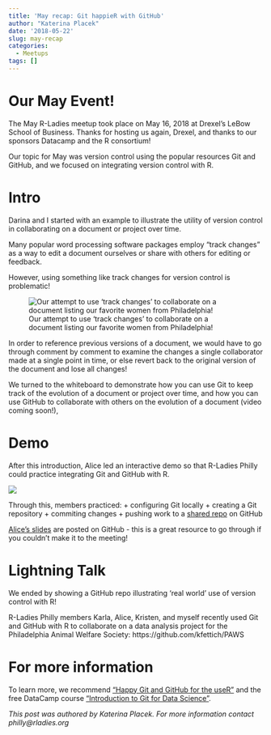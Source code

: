 ```yaml
---
title: 'May recap: Git happieR with GitHub'
author: "Katerina Placek"
date: '2018-05-22'
slug: may-recap
categories:
  - Meetups
tags: []
---
```


# Our May Event!
The May R-Ladies meetup took place on May 16, 2018 at Drexel's LeBow School of Business. Thanks for hosting us again, Drexel, and thanks to our sponsors Datacamp and the R consortium!

Our topic for May was version control using the popular resources Git and GitHub, and we focused on integrating version control with R. 

# Intro
Darina and I started with an example to illustrate the utility of version control in collaborating on a document or project over time. 

Many popular word processing software packages employ "track changes" as a way to edit a document ourselves or share with others for editing or feedback. 

However, using something like track changes for version control is problematic!

![Our attempt to use 'track changes' to collaborate on a document listing our favorite women from Philadelphia!](/img/RLadies_May1.JPG)

In order to reference previous versions of a document, we would have to go through comment by comment to examine the changes a single collaborator made at a single point in time, or else revert back to the original version of the document and lose all changes!

We turned to the whiteboard to demonstrate how you can use Git to keep track of the evolution of a document or project over time, and how you can use GitHub to collaborate with others on the evolution of a document (video coming soon!),


# Demo
After this introduction, Alice led an interactive demo so that R-Ladies Philly could practice integrating Git and GitHub with R.

![](/img/RLadies_May2.jpg)

Through this, members practiced: 
+ configuring Git locally
+ creating a Git repository
+ commiting changes
+ pushing work to a [shared repo](https://github.com/awalsh17/intro_git_live) on GitHub


[Alice's slides](https://github.com/rladies/meetup-presentations_philadelphia/tree/master/May2018) are posted on GitHub - this is a great resource to go through if you couldn't make it to the meeting!

# Lightning Talk
We ended by showing a GitHub repo illustrating 'real world' use of version control with R!

R-Ladies Philly members Karla, Alice, Kristen, and myself recently used Git and GitHub with R to collaborate on a data analysis project for the Philadelphia Animal Welfare Society: https://github.com/kfettich/PAWS


# For more information
To learn more, we recommend ["Happy Git and GitHub for the useR"](http://happygitwithr.com) and the free DataCamp course ["Introduction to Git for Data Science"](https://www.datacamp.com/courses/introduction-to-git-for-data-science).

*This post was authored by Katerina Placek. For more information contact philly@rladies.org*